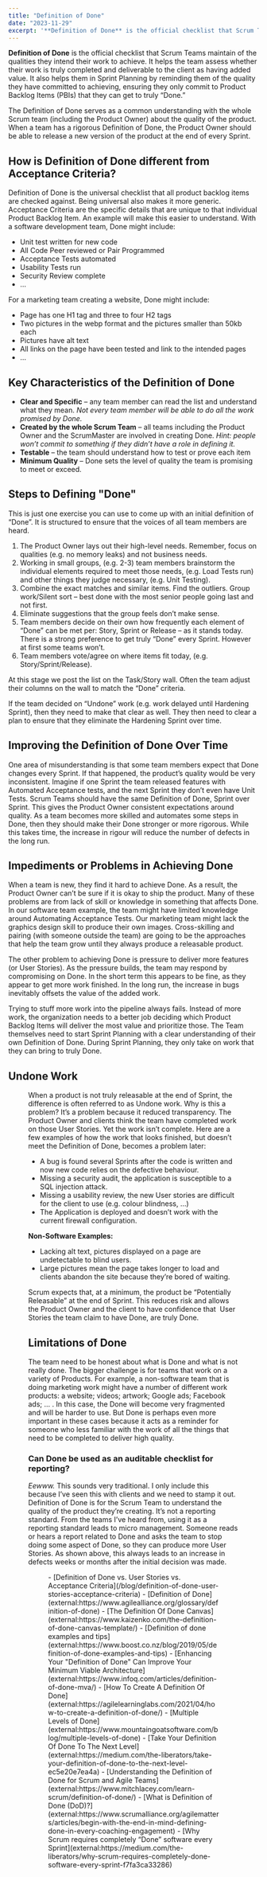 ```yaml
---
title: "Definition of Done"
date: "2023-11-29"
excerpt: '**Definition of Done** is the official checklist that Scrum Teams maintain of the'
---
```




**Definition of Done** is the official checklist that Scrum Teams maintain of the qualities they intend their work to achieve. It helps the team assess whether their work is truly completed and deliverable to the client as having added value. It also helps them in Sprint Planning by reminding them of the quality they have committed to achieving, ensuring they only commit to Product Backlog Items (PBIs) that they can get to truly “Done.”

The Definition of Done serves as a common understanding with the whole Scrum team (including the Product Owner) about the quality of the product. When a team has a rigorous Definition of Done, the Product Owner should be able to release a new version of the product at the end of every Sprint.

## How is Definition of Done different from Acceptance Criteria?

Definition of Done is the universal checklist that all product backlog items are checked against. Being universal also makes it more generic. Acceptance Criteria are the specific details that are unique to that individual Product Backlog Item. An example will make this easier to understand. With a software development team, Done might include:

- Unit test written for new code
- All Code Peer reviewed or Pair Programmed
- Acceptance Tests automated
- Usability Tests run
- Security Review complete
- …

For a marketing team creating a website, Done might include:

- Page has one H1 tag and three to four H2 tags
- Two pictures in the webp format and the pictures smaller than 50kb each
- Pictures have alt text
- All links on the page have been tested and link to the intended pages
- …

## Key Characteristics of the Definition of Done

- **Clear and Specific** – any team member can read the list and understand what they mean. _Not every team member will be able to do all the work promised by Done._
- **Created by the whole Scrum Team** – all teams including the Product Owner and the ScrumMaster are involved in creating Done. _Hint: people won’t commit to something if they didn’t have a role in defining it._
- **Testable** – the team should understand how to test or prove each item
- **Minimum Quality** – Done sets the level of quality the team is promising to meet or exceed.

## Steps to Defining "Done"

This is just one exercise you can use to come up with an initial definition of “Done”. It is structured to ensure that the voices of all team members are heard.

1. The Product Owner lays out their high-level needs. Remember, focus on qualities (e.g. no memory leaks) and not business needs.
2. Working in small groups, (e.g. 2-3) team members brainstorm the individual elements required to meet those needs, (e.g. Load Tests run) and other things they judge necessary, (e.g. Unit Testing).
3. Combine the exact matches and similar items. Find the outliers. Group work/Silent sort – best done with the most senior people going last and not first.
4. Eliminate suggestions that the group feels don’t make sense.
5. Team members decide on their own how frequently each element of “Done” can be met per: Story, Sprint or Release – as it stands today. There is a strong preference to get truly “Done” every Sprint. However at first some teams won’t.
6. Team members vote/agree on where items fit today, (e.g. Story/Sprint/Release).

At this stage we post the list on the Task/Story wall. Often the team adjust their columns on the wall to match the “Done” criteria.

If the team decided on “Undone” work (e.g. work delayed until Hardening Sprint), then they need to make that clear as well. They then need to clear a plan to ensure that they eliminate the Hardening Sprint over time.

## Improving the Definition of Done Over Time

One area of misunderstanding is that some team members expect that Done changes every Sprint. If that happened, the product’s quality would be very inconsistent. Imagine if one Sprint the team released features with Automated Acceptance tests, and the next Sprint they don’t even have Unit Tests. Scrum Teams should have the same Definition of Done, Sprint over Sprint. This gives the Product Owner consistent expectations around quality. As a team becomes more skilled and automates some steps in Done, then they should make their Done stronger or more rigorous. While this takes time, the increase in rigour will reduce the number of defects in the long run.

## Impediments or Problems in Achieving Done

When a team is new, they find it hard to achieve Done. As a result, the Product Owner can’t be sure if it is okay to ship the product. Many of these problems are from lack of skill or knowledge in something that affects Done. In our software team example, the team might have limited knowledge around Automating Acceptance Tests. Our marketing team might lack the graphics design skill to produce their own images. Cross-skilling and pairing (with someone outside the team) are going to be the approaches that help the team grow until they always produce a releasable product.

The other problem to achieving Done is pressure to deliver more features (or User Stories). As the pressure builds, the team may respond by compromising on Done. In the short term this appears to be fine, as they appear to get more work finished. In the long run, the increase in bugs inevitably offsets the value of the added work.

Trying to stuff more work into the pipeline always fails. Instead of more work, the organization needs to a better job deciding which Product Backlog Items will deliver the most value and prioritize those. The Team themselves need to start Sprint Planning with a clear understanding of their own Definition of Done. During Sprint Planning, they only take on work that they can bring to truly Done.

## Undone Work

<Figure
  src={UnDoneAndDone}
  alt="Undone work vs Truly Done in Scrum"
  caption="Undone work vs Truly Done in Scrum"
/>


When a product is not truly releasable at the end of Sprint, the difference is often referred to as Undone work. Why is this a problem? It’s a problem because it reduced transparency. The Product Owner and clients think the team have completed work on those User Stories. Yet the work isn’t complete. Here are a few examples of how the work that looks finished, but doesn’t meet the Definition of Done, becomes a problem later:

- A bug is found several Sprints after the code is written and now new code relies on the defective behaviour.
- Missing a security audit, the application is susceptible to a SQL injection attack.
- Missing a usability review, the new User stories are difficult for the client to use (e.g. colour blindness, …)
- The Application is deployed and doesn’t work with the current firewall configuration.

**Non-Software Examples:**

- Lacking alt text, pictures displayed on a page are undetectable to blind users.
- Large pictures mean the page takes longer to load and clients abandon the site because they’re bored of waiting.

Scrum expects that, at a minimum, the product be “Potentially Releasable” at the end of Sprint. This reduces risk and allows the Product Owner and the client to have confidence that  User Stories the team claim to have Done, are truly Done.

## Limitations of Done

The team need to be honest about what is Done and what is not really done. The bigger challenge is for teams that work on a variety of Products. For example, a non-software team that is doing marketing work might have a number of different work products: a website; videos; artwork; Google ads; Facebook ads; … . In this case, the Done will become very fragmented and will be harder to use. But Done is perhaps even more important in these cases because it acts as a reminder for someone who less familiar with the work of all the things that need to be completed to deliver high quality.

### Can Done be used as an auditable checklist for reporting?

_Eewww._ This sounds very traditional. I only include this because I’ve seen this with clients and we need to stamp it out. Definition of Done is for the Scrum Team to understand the quality of the product they’re creating. It’s not a reporting standard. From the teams I’ve heard from, using it as a reporting standard leads to micro management. Someone reads or hears a report related to Done and asks the team to stop doing some aspect of Done, so they can produce more User Stories. As shown above, this always leads to an increase in defects weeks or months after the initial decision was made.

<Figure
  src={APRBlogIllustrationsNov2019AcceptanceCriteriaAV21024x607}
  alt="Definition of Done vs. User Stories vs. Acceptance Criteria - image by Agile Pain Relief Consulting"
  caption="Definition of Done vs. User Stories vs. Acceptance Criteria - image by Agile Pain Relief Consulting"
/>

<LinkList heading = "Agile Pain Relief Blog Entries">
- [Definition of Done vs. User Stories vs. Acceptance Criteria](/blog/definition-of-done-user-stories-acceptance-criteria)
</LinkList>

<HighlightBox heading="Resource Links" variant="resourceLinks">
- [Definition of Done](external:https://www.agilealliance.org/glossary/definition-of-done)
- [The Definition Of Done Canvas](external:https://www.kaizenko.com/the-definition-of-done-canvas-template/)
- [Definition of done examples and tips](external:https://www.boost.co.nz/blog/2019/05/definition-of-done-examples-and-tips)
- [Enhancing Your "Definition of Done" Can Improve Your Minimum Viable Architecture](external:https://www.infoq.com/articles/definition-of-done-mva/)
- [How To Create A Definition Of Done](external:https://agilelearninglabs.com/2021/04/how-to-create-a-definition-of-done/)
- [Multiple Levels of Done](external:https://www.mountaingoatsoftware.com/blog/multiple-levels-of-done)
- [Take Your Definition Of Done To The Next Level](external:https://medium.com/the-liberators/take-your-definition-of-done-to-the-next-level-ec5e20e7ea4a)
- [Understanding the Definition of Done for Scrum and Agile Teams](external:https://www.mitchlacey.com/learn-scrum/definition-of-done/)
- [What is Definition of Done (DoD)?](external:https://www.scrumalliance.org/agilematters/articles/begin-with-the-end-in-mind-defining-done-in-every-coaching-engagement)
- [Why Scrum requires completely “Done” software every Sprint](external:https://medium.com/the-liberators/why-scrum-requires-completely-done-software-every-sprint-f7fa3ca33286)
</HighlightBox>
